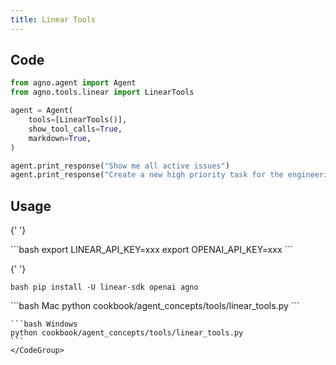 ```yaml
---
title: Linear Tools
---
```


## Code

```python cookbook/agent_concepts/tools/linear_tools.py
from agno.agent import Agent
from agno.tools.linear import LinearTools

agent = Agent(
    tools=[LinearTools()],
    show_tool_calls=True,
    markdown=True,
)

agent.print_response("Show me all active issues")
agent.print_response("Create a new high priority task for the engineering team")
```

## Usage

<Steps>
  <Snippet file="create-venv-step.mdx" />

{' '}

<Step title="Set your Linear API key">
  ```bash export LINEAR_API_KEY=xxx export OPENAI_API_KEY=xxx ```
</Step>

{' '}

<Step title="Install libraries">```bash pip install -U linear-sdk openai agno ```</Step>

  <Step title="Run Agent">
    <CodeGroup>
    ```bash Mac
    python cookbook/agent_concepts/tools/linear_tools.py
    ```

    ```bash Windows
    python cookbook/agent_concepts/tools/linear_tools.py
    ```
    </CodeGroup>

  </Step>
</Steps>
